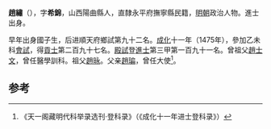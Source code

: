 '''趙繡'''（{{bd|1439年||？}}），字'''希錦'''，山西陽曲縣人，直隸永平府撫寧縣民籍，[[明朝|明朝]]政治人物。進士出身。

早年出身國子生，后进順天府鄉試第九十二名。[[成化|成化]]十一年（1475年），參加乙未科[[會試|會試]]，得[[貢士|貢士]]第二百九十七名。[[殿試|殿試]]登[[進士|進士]]第三甲第一百九十一名。曾祖父[[趙士文|趙士文]]，曾任醫學訓科。祖父[[趙昹|趙昹]]。父亲[[趙㻞|趙㻞]]，曾任大使<ref>《天一阁藏明代科举录选刊·登科录》（《成化十一年进士登科录》）</ref>。

==参考==
{{reflist}}
{{明朝人物小作品}}
{{成化十一年乙未科殿試金榜}}